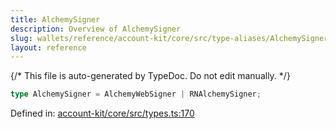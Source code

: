 ```yaml
---
title: AlchemySigner
description: Overview of AlchemySigner
slug: wallets/reference/account-kit/core/src/type-aliases/AlchemySigner
layout: reference
---
```


{/* This file is auto-generated by TypeDoc. Do not edit manually. */}

```ts
type AlchemySigner = AlchemyWebSigner | RNAlchemySigner;
```

Defined in: [account-kit/core/src/types.ts:170](https://github.com/alchemyplatform/aa-sdk/blob/9f926c402d1661309abbf8eae8431e52e8c5e53f/account-kit/core/src/types.ts#L170)
